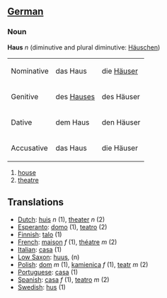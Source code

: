 ==[[German]]==

===Noun===

'''Haus''' ''n'' (diminutive and plural diminutive: [[Häuschen]])

<table>
<tr><td>Nominative</td><td>das Haus</td><td>die [[Häuser]]</td></tr>
<tr><td>Genitive</td><td>des [[Hauses]]</td><td>des Häuser</td></tr>
<tr><td>Dative</td><td>dem Haus</td><td>den Häuser</td></tr>
<tr><td>Accusative</td><td>das Haus</td><td>die Häuser</td></tr>
</table>

# [[house]]
# [[theatre]]

==Translations==

*[[Dutch]]: [[huis]] ''n'' (1), [[theater]] ''n'' (2)
*[[Esperanto]]: [[domo]] (1), [[teatro]] (2)
*[[Finnish]]: [[talo]] (1)
*[[French]]: [[maison]] ''f'' (1), [[théatre]] ''m'' (2)
*[[Italian]]: [[casa]] (1)
*[[Low Saxon]]: [[huus]], (n)
*[[Polish]]: [[dom]] ''m'' (1), [[kamienica]] ''f'' (1), [[teatr]] ''m'' (2)
*[[Portuguese]]: [[casa]] (1)
*[[Spanish]]: [[casa]] ''f'' (1), [[teatro]] ''m'' (2)
*[[Swedish]]: [[hus]] (1)